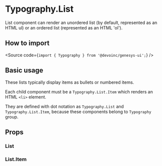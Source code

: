 

<Meta title="Components/Text/Typography/Components/Block/List/Overview" />

# Typography.List

List component can render an unordered list (by default,
represented as an HTML ul) or an ordered list (represented as an HTML
'ol').

## How to import

<Source code={`import { Typography } from '@devoinc/genesys-ui';`} />

## Basic usage

These lists typically display items as bullets or numbered items.

Each child component must be a `Typography.List.Item` which renders an HTML `<li>` element.

They are defined with dot notation as `Typography.List` and `Typography.List.Item`, because these components
belong to `Typography` group.

<Canvas of={ListStories.Playground} />

## Props

### List

<ArgTypes of={ListStories} />

### List.Item

<ArgTypes of={ListItemStories} />
